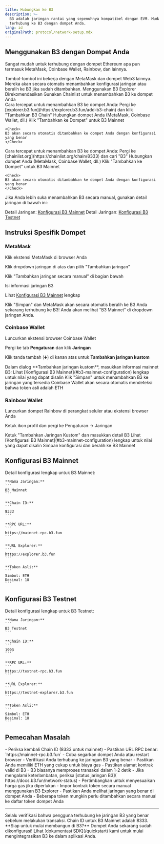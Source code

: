 ```yaml
---
title: Hubungkan ke B3
description: >-
  B3 adalah jaringan rantai yang sepenuhnya kompatibel dengan EVM. Mudah
  terhubung ke B3 dengan dompet Anda.
lang: id
originalPath: protocol/network-setup.mdx
---
```

## Menggunakan B3 dengan Dompet Anda
Sangat mudah untuk terhubung dengan dompet Ethereum apa pun termasuk MetaMask, Coinbase Wallet, Rainbow, dan lainnya.

<Tip>
  Tombol-tombol ini bekerja dengan MetaMask dan dompet Web3 lainnya. Mereka akan secara otomatis menambahkan konfigurasi jaringan atau beralih ke B3 jika sudah ditambahkan.
</Tip>

<Card title="Tambahkan B3 Mainnet" icon="plus" href="https://explorer.b3.fun/add-b3-chain" horizontal>
  Menggunakan B3 Explorer <span className="bg-primary text-white px-2 py-1 rounded-md text-xs ml-2">Direkomendasikan</span>
</Card>
<Card title="Tambahkan dengan Chainlist" icon="plus" href="https://chainlist.org/chain/8333" horizontal>
  Gunakan Chainlist untuk menambahkan B3 ke dompet Anda
</Card>

<br />

<Tabs>
<Tab title="Menggunakan B3 Explorer (Direkomendasikan)">
  Cara tercepat untuk menambahkan B3 ke dompet Anda:
  <Steps>
  <Step title="Kunjungi B3 Explorer">
    Pergi ke [explorer.b3.fun](https://explorer.b3.fun/add-b3-chain) dan klik "Tambahkan B3 Chain"
  </Step>
  
  <Step title="Hubungkan Dompet">
    Hubungkan dompet Anda (MetaMask, Coinbase Wallet, dll.)
  </Step>
  
  <Step title="Tambahkan Jaringan">
    Klik "Tambahkan ke Dompet" untuk B3 Mainnet
    
    <Check>
    B3 akan secara otomatis ditambahkan ke dompet Anda dengan konfigurasi yang benar
    </Check>
  </Step>
  </Steps>
</Tab>

<Tab title="Menggunakan Chainlist">
  Cara tercepat untuk menambahkan B3 ke dompet Anda:
  <Steps>
  <Step title="Kunjungi Chainlist">
    Pergi ke [chainlist.org](https://chainlist.org/chain/8333) dan cari "B3"
  </Step>
  
  <Step title="Hubungkan Dompet">
    Hubungkan dompet Anda (MetaMask, Coinbase Wallet, dll.)
  </Step>
  
  <Step title="Tambahkan Jaringan">
    Klik "Tambahkan ke Dompet" untuk B3 Mainnet
    
    <Check>
    B3 akan secara otomatis ditambahkan ke dompet Anda dengan konfigurasi yang benar
    </Check>
  </Step>
  </Steps>
</Tab>

<Tab title="Secara Manual">
  Jika Anda lebih suka menambahkan B3 secara manual, gunakan detail jaringan di bawah ini:
  
  <Note>Detail Jaringan: [Konfigurasi B3 Mainnet](#b3-mainnet-configuration)</Note>
  <Note>Detail Jaringan: [Konfigurasi B3 Testnet](#b3-testnet-configuration)</Note>
</Tab>
</Tabs>

## Instruksi Spesifik Dompet

### MetaMask

<Steps>
<Step title="Buka MetaMask">
  Klik ekstensi MetaMask di browser Anda
</Step>

<Step title="Akses Jaringan">Klik dropdown jaringan di atas dan pilih "Tambahkan jaringan"</Step>

<Step title="Tambahkan Jaringan Secara Manual">Klik "Tambahkan jaringan secara manual" di bagian bawah</Step>

<Step title="Masukkan Detail B3">
  Isi informasi jaringan B3 
  
  <Note>Lihat [Konfigurasi B3 Mainnet](#b3-mainnet-configuration) lengkap</Note>
</Step>

<Step title="Simpan dan Beralih">
  Klik "Simpan" dan MetaMask akan secara otomatis beralih ke B3
  
  <Check>
  Anda sekarang terhubung ke B3! Anda akan melihat "B3 Mainnet" di dropdown jaringan Anda.
  </Check>
</Step>
</Steps>

### Coinbase Wallet

<Steps>
<Step title="Buka Coinbase Wallet">
  Luncurkan ekstensi browser Coinbase Wallet
</Step>

<Step title="Navigasi ke Pengaturan">Pergi ke tab **Pengaturan** dan klik **Jaringan**</Step>

<Step title="Tambahkan Jaringan Kustom">Klik tanda tambah (➕) di kanan atas untuk **Tambahkan jaringan kustom**</Step>

<Step title="Konfigurasi Jaringan B3">
  Dalam dialog **Tambahkan jaringan kustom**, masukkan informasi mainnet B3:
  <Note>Lihat [Konfigurasi B3 Mainnet](#b3-mainnet-configuration) lengkap untuk nilai yang dapat disalin</Note>
</Step>

<Step title="Simpan Konfigurasi">
  Klik "Simpan" untuk menambahkan B3 ke jaringan yang tersedia
  
  <Tip>
  Coinbase Wallet akan secara otomatis mendeteksi bahwa token asli adalah ETH
  </Tip>
</Step>
</Steps>

### Rainbow Wallet

<Steps>
<Step title="Buka Rainbow">
  Luncurkan dompet Rainbow di perangkat seluler atau ekstensi browser Anda
</Step>

<Step title="Akses Pengaturan">Ketuk ikon profil dan pergi ke Pengaturan → Jaringan</Step>

<Step title="Tambahkan Jaringan Kustom">
  Ketuk "Tambahkan Jaringan Kustom" dan masukkan detail B3
  <Note>Lihat [Konfigurasi B3 Mainnet](#b3-mainnet-configuration) lengkap untuk nilai yang dapat disalin</Note>
</Step>

<Step title="Terhubung ke B3">
  Simpan konfigurasi dan beralih ke B3 Mainnet
</Step>
</Steps>

## Konfigurasi B3 Mainnet
<Card title="B3 Mainnet" icon="globe" id="b3-mainnet-config">
    Detail konfigurasi lengkap untuk B3 Mainnet:

    **Nama Jaringan:**
    ```
    B3 Mainnet
    ```

    **Chain ID:**
    ```
    8333
    ```

    **RPC URL:**
    ```
    https://mainnet-rpc.b3.fun
    ```

    **URL Explorer:**
    ```
    https://explorer.b3.fun
    ```

    **Token Asli:**
    ```
    Simbol: ETH
    Desimal: 18
    ```
  </Card>

## Konfigurasi B3 Testnet
<Card title="B3 Testnet" icon="flask" id="b3-testnet-config">
    Detail konfigurasi lengkap untuk B3 Testnet:

    **Nama Jaringan:**
    ```
    B3 Testnet
    ```

    **Chain ID:**
    ```
    1993
    ```

    **RPC URL:**
    ```
    https://testnet-rpc.b3.fun
    ```

    **URL Explorer:**
    ```
    https://testnet-explorer.b3.fun
    ```

    **Token Asli:**
    ```
    Simbol: ETH
    Desimal: 18
    ```
  </Card>


## Pemecahan Masalah

<AccordionGroup>
<Accordion title="Jaringan tidak muncul di dompet">
  - Periksa kembali Chain ID (8333 untuk mainnet)
  - Pastikan URL RPC benar: `https://mainnet-rpc.b3.fun`
  - Coba segarkan dompet Anda atau restart browser
</Accordion>

<Accordion title="Transaksi gagal">
  - Verifikasi Anda terhubung ke jaringan B3 yang benar - Pastikan Anda memiliki ETH yang cukup untuk biaya gas - Pastikan
  alamat kontrak valid di B3
</Accordion>

<Accordion title="Kecepatan transaksi lambat">
  - B3 biasanya memproses transaksi dalam 1-2 detik - Jika mengalami keterlambatan, periksa [status jaringan B3](
  https://docs.b3.fun/network-status) - Pertimbangkan untuk menyesuaikan harga gas jika diperlukan
</Accordion>

<Accordion title="Tidak bisa melihat token saya">
  - Impor kontrak token secara manual menggunakan B3 Explorer
  - Pastikan Anda melihat jaringan yang benar di dompet Anda
  - Beberapa token mungkin perlu ditambahkan secara manual ke daftar token dompet Anda
</Accordion>
</AccordionGroup>

---

<Warning>
  Selalu verifikasi bahwa pengguna terhubung ke jaringan B3 yang benar sebelum melakukan transaksi. Chain ID untuk B3
  Mainnet adalah 8333.
</Warning>

<Check>
  **Siap untuk mulai membangun di B3?** Dompet Anda sekarang sudah dikonfigurasi! Lihat [dokumentasi SDK](/quickstart) kami untuk
  mulai mengintegrasikan B3 ke dalam aplikasi Anda.
</Check>
